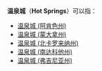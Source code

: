 {{消歧義|cat=三字地名消歧义}}
'''温泉城'''（'''Hot Springs'''）可以指：
*[[温泉城_(阿肯色州)|温泉城 (阿肯色州)]]
*[[温泉城_(蒙大拿州)|温泉城 (蒙大拿州)]]
*[[温泉城_(北卡罗来纳州)|温泉城 (北卡罗来纳州)]]
*[[温泉城_(南达科他州)|温泉城 (南达科他州)]]
*[[温泉城_(弗吉尼亚州)|温泉城 (弗吉尼亚州)]]